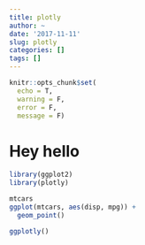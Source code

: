 ```yaml
---
title: plotly
author: ~
date: '2017-11-11'
slug: plotly
categories: []
tags: []
---
```


```r
knitr::opts_chunk$set(
  echo = T, 
  warning = F, 
  error = F, 
  message = F)
```


# Hey hello

```r
library(ggplot2)
library(plotly)

mtcars
ggplot(mtcars, aes(disp, mpg)) + 
  geom_point()

ggplotly()
```

